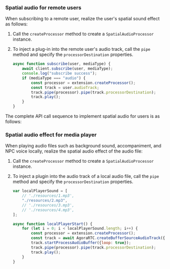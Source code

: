 <PlatformWrapper platform="web">

### Spatial audio for remote users

When subscribing to a remote user, realize the user's spatial sound effect as follows:

1. Call the `createProcessor` method to create a `SpatialAudioProcessor` instance.

2. To inject a plug-in into the remote user's audio track, call the `pipe` method and specify the `processorDestination` properties.

    ```javascript
    async function subscribe(user, mediaType) {
        await client.subscribe(user, mediaType);
        console.log("subscribe success");
        if (mediaType === "audio") {
            const processor = extension.createProcessor();
            const track = user.audioTrack;
            track.pipe(processor).pipe(track.processorDestination);
            track.play();
        }
    }
    ```

The complete API call sequence to implement spatial audio for users is as follows:


### Spatial audio effect for media player

When playing audio files such as background sound, accompaniment, and NPC voice locally, realize the spatial audio effect of the audio file:

1. Call the `createProcessor` method to create a `SpatialAudioProcessor` instance.

2. To inject a plugin into the audio track of a local audio file, call the `pipe` method and specify the `processorDestination` properties.

    ```javascript
    var localPlayerSound = [
        // './resources/1.mp3',
        "./resources/2.mp3",
        // './resources/3.mp3',
        // './resources/4.mp3',
    ];

    async function localPlayerStart() {
        for (let i = 0; i < localPlayerSound.length; i++) {
            const processor = extension.createProcessor();
            const track = await AgoraRTC.createBufferSourceAudioTrack({source: localPlayerSound[i]});
            track.startProcessAudioBuffer({loop: true});
            track.pipe(processor).pipe(track.processorDestination);
            track.play();
        }
    }
    ```

</PlatformWrapper>